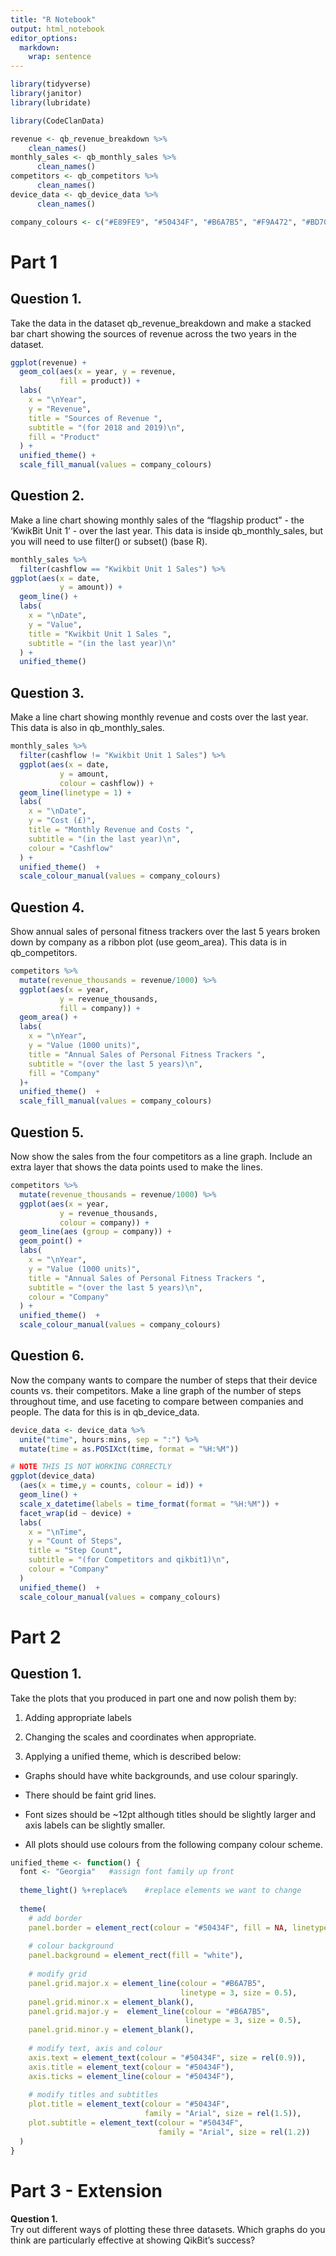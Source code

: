 ```yaml
---
title: "R Notebook"
output: html_notebook
editor_options: 
  markdown: 
    wrap: sentence
---
```


```r
library(tidyverse)
library(janitor)
library(lubridate)
```

```r
library(CodeClanData)

revenue <- qb_revenue_breakdown %>% 
    clean_names()
monthly_sales <- qb_monthly_sales %>% 
      clean_names()
competitors <- qb_competitors %>% 
      clean_names()
device_data <- qb_device_data %>% 
      clean_names()
```

```r
company_colours <- c("#E89FE9", "#50434F", "#B6A7B5", "#F9A472", "#BD7040")
```

# Part 1

## Question 1.

Take the data in the dataset qb_revenue_breakdown and make a stacked bar chart showing the sources of revenue across the two years in the dataset.

```r
ggplot(revenue) + 
  geom_col(aes(x = year, y = revenue,
           fill = product)) + 
  labs(
    x = "\nYear",
    y = "Revenue",
    title = "Sources of Revenue ",
    subtitle = "(for 2018 and 2019)\n",
    fill = "Product" 
  ) + 
  unified_theme() +
  scale_fill_manual(values = company_colours) 

```

## Question 2.

Make a line chart showing monthly sales of the "flagship product" - the 'KwikBit Unit 1' - over the last year.
This data is inside qb_monthly_sales, but you will need to use filter() or subset() (base R).

```r
monthly_sales %>% 
  filter(cashflow == "Kwikbit Unit 1 Sales") %>% 
ggplot(aes(x = date,
           y = amount)) +
  geom_line() +
  labs(
    x = "\nDate",
    y = "Value",
    title = "Kwikbit Unit 1 Sales ",
    subtitle = "(in the last year)\n"
  ) +
  unified_theme()
```

## Question 3.

Make a line chart showing monthly revenue and costs over the last year.
This data is also in qb_monthly_sales.

```r
monthly_sales %>% 
  filter(cashflow != "Kwikbit Unit 1 Sales") %>% 
  ggplot(aes(x = date,
           y = amount, 
           colour = cashflow)) +
  geom_line(linetype = 1) +
  labs(
    x = "\nDate",
    y = "Cost (£)",
    title = "Monthly Revenue and Costs ",
    subtitle = "(in the last year)\n",
    colour = "Cashflow"
  ) +
  unified_theme()  +
  scale_colour_manual(values = company_colours) 

```

## Question 4.

Show annual sales of personal fitness trackers over the last 5 years broken down by company as a ribbon plot (use geom_area).
This data is in qb_competitors.

```r
competitors %>% 
  mutate(revenue_thousands = revenue/1000) %>% 
  ggplot(aes(x = year,
           y = revenue_thousands, 
           fill = company)) +
  geom_area() +
  labs(
    x = "\nYear",
    y = "Value (1000 units)",
    title = "Annual Sales of Personal Fitness Trackers ",
    subtitle = "(over the last 5 years)\n",
    fill = "Company"
  )+
  unified_theme()  +
  scale_fill_manual(values = company_colours) 
```

## Question 5.

Now show the sales from the four competitors as a line graph.
Include an extra layer that shows the data points used to make the lines.

```r
competitors %>% 
  mutate(revenue_thousands = revenue/1000) %>% 
  ggplot(aes(x = year,
           y = revenue_thousands, 
           colour = company)) +
  geom_line(aes (group = company)) +
  geom_point() +
  labs(
    x = "\nYear",
    y = "Value (1000 units)",
    title = "Annual Sales of Personal Fitness Trackers ",
    subtitle = "(over the last 5 years)\n",
    colour = "Company"
  ) +
  unified_theme()  +
  scale_colour_manual(values = company_colours) 
```


## Question 6.

Now the company wants to compare the number of steps that their device counts vs. their competitors.
Make a line graph of the number of steps throughout time, and use faceting to compare between companies and people.
The data for this is in qb_device_data.

```r
device_data <- device_data %>% 
  unite("time", hours:mins, sep = ":") %>% 
  mutate(time = as.POSIXct(time, format = "%H:%M")) 
```


```r
# NOTE THIS IS NOT WORKING CORRECTLY
ggplot(device_data) 
  (aes(x = time,y = counts, colour = id)) +
  geom_line() +
  scale_x_datetime(labels = time_format(format = "%H:%M")) +
  facet_wrap(id ~ device) +
  labs(
    x = "\nTime",
    y = "Count of Steps",
    title = "Step Count",
    subtitle = "(for Competitors and qikbit1)\n",
    colour = "Company"
  )
  unified_theme()  +
  scale_colour_manual(values = company_colours) 
```


# Part 2

## **Question 1.**

Take the plots that you produced in part one and now polish them by:

1.  Adding appropriate labels

2.  Changing the scales and coordinates when appropriate.

3.  Applying a unified theme, which is described below:

-   Graphs should have white backgrounds, and use colour sparingly.

-   There should be faint grid lines.

-   Font sizes should be \~12pt although titles should be slightly larger and axis labels can be slightly smaller.

-   All plots should use colours from the following company colour scheme.

```r
unified_theme <- function() {
  font <- "Georgia"   #assign font family up front
  
  theme_light() %+replace%    #replace elements we want to change
    
  theme(
    # add border
    panel.border = element_rect(colour = "#50434F", fill = NA, linetype = 2),
    
    # colour background
    panel.background = element_rect(fill = "white"),
    
    # modify grid
    panel.grid.major.x = element_line(colour = "#B6A7B5", 
                                      linetype = 3, size = 0.5),
    panel.grid.minor.x = element_blank(),
    panel.grid.major.y =  element_line(colour = "#B6A7B5", 
                                       linetype = 3, size = 0.5),
    panel.grid.minor.y = element_blank(),
    
    # modify text, axis and colour
    axis.text = element_text(colour = "#50434F", size = rel(0.9)),
    axis.title = element_text(colour = "#50434F"),
    axis.ticks = element_line(colour = "#50434F"),
 
    # modify titles and subtitles
    plot.title = element_text(colour = "#50434F", 
                              family = "Arial", size = rel(1.5)),
    plot.subtitle = element_text(colour = "#50434F", 
                                 family = "Arial", size = rel(1.2))
  )
}
```


# **Part 3 - Extension**

**Question 1.**\
Try out different ways of plotting these three datasets.
Which graphs do you think are particularly effective at showing QikBit's success?
